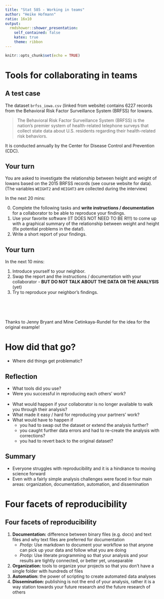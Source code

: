```yaml
---
title: "Stat 585 - Working in teams"
author: "Heike Hofmann"
ratio: 16x10
output:
  rmdshower::shower_presentation:
    self_contained: false
    katex: true
    theme: ribbon
---
```

```r
knitr::opts_chunk$set(echo = TRUE)
```
# Tools for collaborating in teams

## A test case

The dataset `brfss_iowa.csv` (linked from website) contains 6227 records from the Behavioral Risk Factor Surveillance System (BRFSS) for Iowans.

> The Behavioral Risk Factor Surveillance System (BRFSS) is the nation's premier system of health-related telephone surveys that collect state data about U.S. residents regarding their health-related risk behaviors.

It is conducted annually by the Center for Disease Control and Prevention (CDC).


## Your turn

You are asked to investigate the relationship between height and weight of Iowans based on the 2015 BRFSS records (see course website for data).
(The variables `WEIGHT2` and `HEIGHT3` are collected during the interview)

In the next 20 mins:

0. Complete the following tasks and **write instructions / documentation** for a collaborator to be able to reproduce your findings.
1. Use your favorite software (IT DOES NOT NEED TO BE R!!!) to come up with a graphical summary of the relationship between weight and height (fix potential problems in the data!). 
2. Write a short report of your findings. 


## Your turn

In the next 10 mins:

1. Introduce yourself to your neighbor. 
2. Swap the report and the instructions / documentation with your collaborator - **BUT DO NOT TALK ABOUT THE DATA OR THE ANALYSIS** (yet)
3. Try to reproduce your neighbor's findings. 

<br>
<br><br>

Thanks to  Jenny Bryant and Mine Cetinkaya-Rundel for the idea for the original  example!

# How did that go?


- Where did things get problematic?


## Reflection

- What tools did you use?
- Were you successful in reproducing each others' work? 
<br><br>
- What would happen if your collaborator is no longer available to walk you through 
their analysis?
- What made it easy / hard for reproducing your partners' work?
- What would have to happen if 
    - you had to swap out the dataset or extend the analysis further?
    - you caught further data errors and had to re-create the analysis
    with corrections?
    - you had to revert back to the original dataset?

## Summary

- Everyone struggles with reproducibility and it is a hindrance to moving 
science forward
- Even with a fairly simple analysis challenges were faced in four main areas:
organization, documentation, automation, and dissemination

# Four facets of reproducibility

## Four facets of reproducibility

1. **Documentation:** difference between binary files (e.g. docx) and text files and
why text files are preferred for documentation
    - *Protip:* Use markdown to document your workflow so that anyone can pick up your
    data and follow what you are doing
    - *Protip:* Use literate programming so that your analysis and your results are
    tightly connected, or better yet, unseparable
2. **Organization:** tools to organize your projects so that you don't have a single 
folder with hundreds of files
3. **Automation:** the power of scripting to create automated data analyses
4. **Dissemination:** publishing is not the end of your analysis, rather it is a way 
station towards your future research and the future research of others
